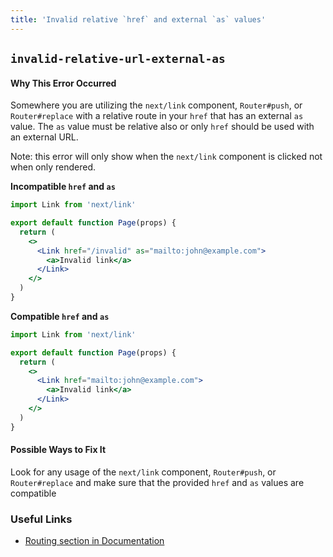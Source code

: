 ```yaml
---
title: 'Invalid relative `href` and external `as` values'
---
```


## `invalid-relative-url-external-as`

#### Why This Error Occurred

Somewhere you are utilizing the `next/link` component, `Router#push`, or `Router#replace` with a relative route in your `href` that has an external `as` value. The `as` value must be relative also or only `href` should be used with an external URL.

Note: this error will only show when the `next/link` component is clicked not when only rendered.

**Incompatible `href` and `as`**

```jsx filename="pages/example.js"
import Link from 'next/link'

export default function Page(props) {
  return (
    <>
      <Link href="/invalid" as="mailto:john@example.com">
        <a>Invalid link</a>
      </Link>
    </>
  )
}
```

**Compatible `href` and `as`**

```jsx filename="pages/example.js"
import Link from 'next/link'

export default function Page(props) {
  return (
    <>
      <Link href="mailto:john@example.com">
        <a>Invalid link</a>
      </Link>
    </>
  )
}
```

#### Possible Ways to Fix It

Look for any usage of the `next/link` component, `Router#push`, or `Router#replace` and make sure that the provided `href` and `as` values are compatible

### Useful Links

- [Routing section in Documentation](/docs/pages/building-your-application/routing)
